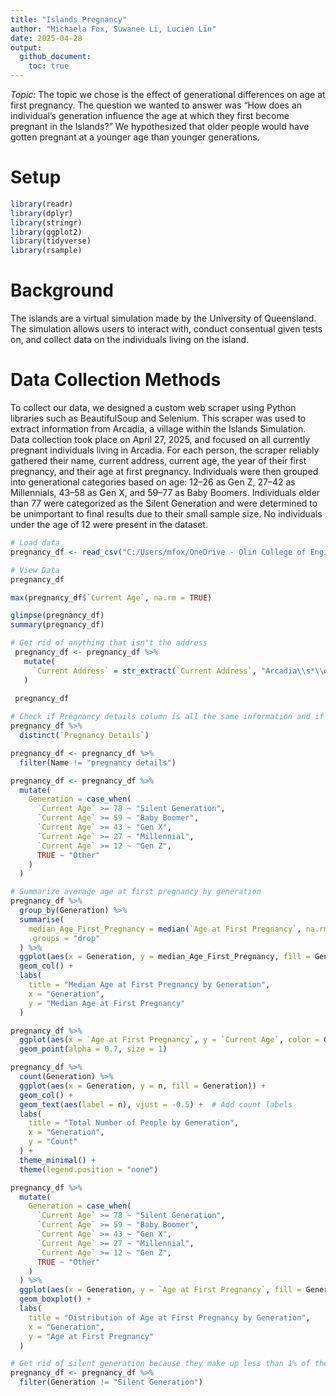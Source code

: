 ---
title: "Islands Pregnancy"
author: "Michaela Fox, Suwanee Li, Lucien Lin"
date: 2025-04-28
output:
  github_document:
    toc: true
---

*Topic:* The topic we chose is the effect of generational differences on age at first pregnancy. The question we wanted to answer was "How does an individual's generation influence the age at which they first become pregnant in the Islands?" We hypothesized that older people would have gotten pregnant at a younger age than younger generations.  

# Setup

<!-- ----------------------------------------------------------------------- -->

```{r}
library(readr)
library(dplyr)
library(stringr)
library(ggplot2)
library(tidyverse)
library(rsample)
```

# Background

<!-- ----------------------------------------------------------------------- -->

The islands are a virtual simulation made by the University of Queensland.  The simulation allows users to interact with, conduct consentual given tests on, and collect data on the individuals living on the island.

# Data Collection Methods

<!-- ----------------------------------------------------------------------- -->

To collect our data, we designed a custom web scraper using Python libraries such as BeautifulSoup and Selenium. This scraper was used to extract information from Arcadia, a village within the Islands Simulation. Data collection took place on April 27, 2025, and focused on all currently pregnant individuals living in Arcadia. For each person, the scraper reliably gathered their name, current address, current age, the year of their first pregnancy, and their age at first pregnancy. Individuals were then grouped into generational categories based on age: 12–26 as Gen Z, 27–42 as Millennials, 43–58 as Gen X, and 59–77 as Baby Boomers. Individuals older than 77 were categorized as the Silent Generation and were determined to be unimportant to final results due to their small sample size. No individuals under the age of 12 were present in the dataset.

```{r}
# Load data
pregnancy_df <- read_csv("C:/Users/mfox/OneDrive - Olin College of Engineering/Data Science/datasciencefinal/Challenge_13/arcadia_pregnancies.csv")
```

```{r}
# View Data
pregnancy_df
```

```{r}
max(pregnancy_df$`Current Age`, na.rm = TRUE)
```

```{r}
glimpse(pregnancy_df)
summary(pregnancy_df)
```

```{r}
# Get rid of anything that isn't the address
 pregnancy_df <- pregnancy_df %>%
   mutate(
     `Current Address` = str_extract(`Current Address`, "Arcadia\\s*\\d+")
   )
 
 pregnancy_df
```

```{r}
# Check if Pregnancy details column is all the same information and if it is delete it
pregnancy_df %>%
  distinct(`Pregnancy Details`)

pregnancy_df <- pregnancy_df %>%
  filter(Name != "pregnancy details")
```

```{r}
pregnancy_df <- pregnancy_df %>%
  mutate(
    Generation = case_when(
      `Current Age` >= 78 ~ "Silent Generation",
      `Current Age` >= 59 ~ "Baby Boomer",
      `Current Age` >= 43 ~ "Gen X",
      `Current Age` >= 27 ~ "Millennial",
      `Current Age` >= 12 ~ "Gen Z",
      TRUE ~ "Other"
    )
  )
```

```{r}
# Summarize average age at first pregnancy by generation
pregnancy_df %>%
  group_by(Generation) %>%
  summarise(
    median_Age_First_Pregnancy = median(`Age at First Pregnancy`, na.rm = TRUE),
    .groups = "drop"
  ) %>%
  ggplot(aes(x = Generation, y = median_Age_First_Pregnancy, fill = Generation)) +
  geom_col() +
  labs(
    title = "Median Age at First Pregnancy by Generation",
    x = "Generation",
    y = "Median Age at First Pregnancy"
  )
```

```{r}
pregnancy_df %>%
  ggplot(aes(x = `Age at First Pregnancy`, y = `Current Age`, color = Generation)) +
  geom_point(alpha = 0.7, size = 1)
```

```{r}
pregnancy_df %>%
  count(Generation) %>%
  ggplot(aes(x = Generation, y = n, fill = Generation)) +
  geom_col() +
  geom_text(aes(label = n), vjust = -0.5) +  # Add count labels
  labs(
    title = "Total Number of People by Generation",
    x = "Generation",
    y = "Count"
  ) +
  theme_minimal() +
  theme(legend.position = "none")
```

```{r}
pregnancy_df %>%
  mutate(
    Generation = case_when(
      `Current Age` >= 78 ~ "Silent Generation",
      `Current Age` >= 59 ~ "Baby Boomer",
      `Current Age` >= 43 ~ "Gen X",
      `Current Age` >= 27 ~ "Millennial",
      `Current Age` >= 12 ~ "Gen Z",
      TRUE ~ "Other"
    )
  ) %>%
  ggplot(aes(x = Generation, y = `Age at First Pregnancy`, fill = Generation)) +
  geom_boxplot() +
  labs(
    title = "Distribution of Age at First Pregnancy by Generation",
    x = "Generation",
    y = "Age at First Pregnancy"
  )
```

```{r}
# Get rid of silent generation because they make up less than 1% of the population
pregnancy_df <- pregnancy_df %>%
  filter(Generation != "Silent Generation")
```

```{r}
```
